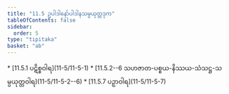 ```yaml
---
title: "11.5 ဥပါဒါနော်ပါဒါနသမ္ပယုတ္တဒုက"
tableOfContents: false
sidebar:
  order: 5
type: "tipitaka"
basket: "ab"
---
```



<DynamicBreadcrumb />



<TableOfContents>
* [11.5.1 ပဋိစ္စဝါရ](11-5/11-5-1)
* [11.5.2--6 သဟဇာတ-ပစ္စယ-နိဿယ-သံသဋ္ဌ-သမ္ပယုတ္တဝါရ](11-5/11-5-2--6)
* [11.5.7 ပဉှာဝါရ](11-5/11-5-7)
</TableOfContents>